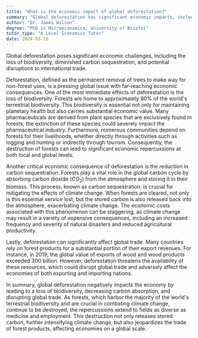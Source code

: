 ```yaml
---
title: "What is the economic impact of global deforestation?"
summary: "Global deforestation has significant economic impacts, including loss of biodiversity, reduced carbon sequestration, and potential disruption to global trade."
author: "Dr. James Wilson"
degree: "PhD in Microeconomics, University of Bristol"
tutor_type: "A-Level Economics Tutor"
date: 2024-03-18
---
```


Global deforestation poses significant economic challenges, including the loss of biodiversity, diminished carbon sequestration, and potential disruptions to international trade.

Deforestation, defined as the permanent removal of trees to make way for non-forest uses, is a pressing global issue with far-reaching economic consequences. One of the most immediate effects of deforestation is the loss of biodiversity. Forests are home to approximately $80\%$ of the world's terrestrial biodiversity. This biodiversity is essential not only for maintaining planetary health but also carries substantial economic value. Many pharmaceuticals are derived from plant species that are exclusively found in forests; the extinction of these species could severely impact the pharmaceutical industry. Furthermore, numerous communities depend on forests for their livelihoods, whether directly through activities such as logging and hunting or indirectly through tourism. Consequently, the destruction of forests can lead to significant economic repercussions at both local and global levels.

Another critical economic consequence of deforestation is the reduction in carbon sequestration. Forests play a vital role in the global carbon cycle by absorbing carbon dioxide ($CO_2$) from the atmosphere and storing it in their biomass. This process, known as carbon sequestration, is crucial for mitigating the effects of climate change. When forests are cleared, not only is this essential service lost, but the stored carbon is also released back into the atmosphere, exacerbating climate change. The economic costs associated with this phenomenon can be staggering, as climate change may result in a variety of expensive consequences, including an increased frequency and severity of natural disasters and reduced agricultural productivity.

Lastly, deforestation can significantly affect global trade. Many countries rely on forest products for a substantial portion of their export revenues. For instance, in $2019$, the global value of exports of wood and wood products exceeded $300$ billion. However, deforestation threatens the availability of these resources, which could disrupt global trade and adversely affect the economies of both exporting and importing nations.

In summary, global deforestation negatively impacts the economy by leading to a loss of biodiversity, decreasing carbon absorption, and disrupting global trade. As forests, which harbor the majority of the world's terrestrial biodiversity and are crucial in combating climate change, continue to be destroyed, the repercussions extend to fields as diverse as medicine and employment. This destruction not only releases stored carbon, further intensifying climate change, but also jeopardizes the trade of forest products, affecting economies on a global scale.
    